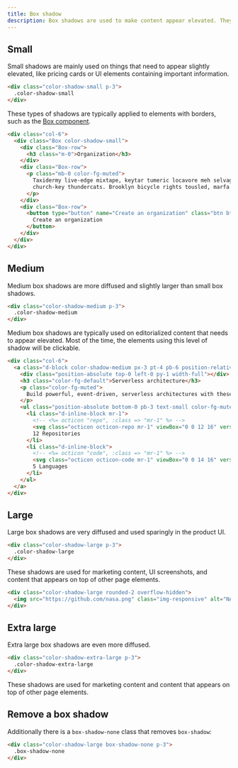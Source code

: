 ```yaml
---
title: Box shadow
description: Box shadows are used to make content appear elevated. They are typically applied to containers of content that users need to pay attention to or content that appears on top of (overlapping) other elements on the page (like a pop-over or modal).
---
```


## Small

Small shadows are mainly used on things that need to appear slightly elevated, like pricing cards or UI elements containing important information.

```html live
<div class="color-shadow-small p-3">
  .color-shadow-small
</div>
```

These types of shadows are typically applied to elements with borders, such as the [Box component](/components/box).

```html live
<div class="col-6">
  <div class="Box color-shadow-small">
    <div class="Box-row">
      <h3 class="m-0">Organization</h3>
    </div>
    <div class="Box-row">
      <p class="mb-0 color-fg-muted">
        Taxidermy live-edge mixtape, keytar tumeric locavore meh selvage deep v letterpress vexillologist lo-fi tousled
        church-key thundercats. Brooklyn bicycle rights tousled, marfa actually.
      </p>
    </div>
    <div class="Box-row">
      <button type="button" name="Create an organization" class="btn btn-primary btn-block">
        Create an organization
      </button>
    </div>
  </div>
</div>
```

## Medium

Medium box shadows are more diffused and slightly larger than small box shadows.

```html live
<div class="color-shadow-medium p-3">
  .color-shadow-medium
</div>
```

Medium box shadows are typically used on editorialized content that needs to appear elevated. Most of the time, the elements using this level of shadow will be clickable.

```html live
<div class="col-6">
  <a class="d-block color-shadow-medium px-3 pt-4 pb-6 position-relative rounded-1 overflow-hidden no-underline" href="#">
    <div class="position-absolute top-0 left-0 py-1 width-full"></div>
    <h3 class="color-fg-default">Serverless architecture</h3>
    <p class="color-fg-muted">
      Build powerful, event-driven, serverless architectures with these open-source libraries and frameworks.
    </p>
    <ul class="position-absolute bottom-0 pb-3 text-small color-fg-muted list-style-none ">
      <li class="d-inline-block mr-1">
        <!-- <%= octicon "repo", :class => "mr-1" %> -->
        <svg class="octicon octicon-repo mr-1" viewBox="0 0 12 16" version="1.1" width="12" height="16" aria-hidden="true"><path fill-rule="evenodd" d="M4 9H3V8h1v1zm0-3H3v1h1V6zm0-2H3v1h1V4zm0-2H3v1h1V2zm8-1v12c0 .55-.45 1-1 1H6v2l-1.5-1.5L3 16v-2H1c-.55 0-1-.45-1-1V1c0-.55.45-1 1-1h10c.55 0 1 .45 1 1zm-1 10H1v2h2v-1h3v1h5v-2zm0-10H2v9h9V1z"></path></svg>
        12 Repositories
      </li>
      <li class="d-inline-block">
        <!-- <%= octicon "code", :class => "mr-1" %> -->
        <svg class="octicon octicon-code mr-1" viewBox="0 0 14 16" version="1.1" width="14" height="16" aria-hidden="true"><path fill-rule="evenodd" d="M9.5 3L8 4.5 11.5 8 8 11.5 9.5 13 14 8 9.5 3zm-5 0L0 8l4.5 5L6 11.5 2.5 8 6 4.5 4.5 3z"></path></svg>
        5 Languages
      </li>
    </ul>
  </a>
</div>
```

## Large

Large box shadows are very diffused and used sparingly in the product UI.

```html live
<div class="color-shadow-large p-3">
  .color-shadow-large
</div>
```

These shadows are used for marketing content, UI screenshots, and content that appears on top of other page elements.

```html live
<div class="color-shadow-large rounded-2 overflow-hidden">
  <img src="https://github.com/nasa.png" class="img-responsive" alt="NASA is on GitHub" />
</div>
```

## Extra large

Extra large box shadows are even more diffused.

```html live
<div class="color-shadow-extra-large p-3">
  .color-shadow-extra-large
</div>
```

These shadows are used for marketing content and content that appears on top of other page elements.

## Remove a box shadow

Additionally there is a `box-shadow-none` class that removes `box-shadow`:

```html live
<div class="color-shadow-large box-shadow-none p-3">
  .box-shadow-none
</div>
```

